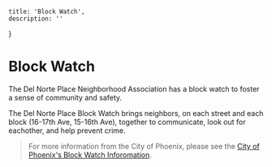 
    title: 'Block Watch',
    description: ''
}

<IntroImage />

# Block Watch

The Del Norte Place Neighborhood Association has a block watch to foster a sense of community and safety.

The Del Norte Place Block Watch brings neighbors, on each street and each block (16-17th Ave, 15-16th Ave), together to communicate, look out for eachother, and help prevent crime.

> For more information from the City of Phoenix, please see the [City of Phoenix's Block Watch Inforomation](https://www.phoenix.gov/police/resources-information/block-watch-info).
